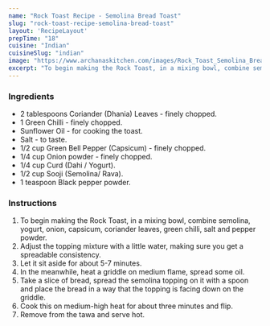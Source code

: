 ---
name: "Rock Toast Recipe - Semolina Bread Toast"
slug: "rock-toast-recipe-semolina-bread-toast"
layout: 'RecipeLayout'
prepTime: "18"
cuisine: "Indian"
cuisineSlug: "indian"
image: "https://www.archanaskitchen.com/images/Rock_Toast_Semolina_Bread_Toast_Recipe_Spiced_With_Green_Chilli-5.jpg"
excerpt: "To begin making the Rock Toast, in a mixing bowl, combine semolina, yogurt, onion, capsicum, coriander leaves, green chilli, salt and pepper powder"
---

### Ingredients

- 2 tablespoons Coriander (Dhania) Leaves - finely chopped.
- 1 Green Chilli - finely chopped.
- Sunflower Oil - for cooking the toast.
- Salt - to taste.
- 1/2 cup Green Bell Pepper (Capsicum) - finely chopped.
- 1/4 cup Onion powder - finely chopped.
- 1/4 cup Curd (Dahi / Yogurt).
- 1/2 cup Sooji (Semolina/ Rava).
- 1 teaspoon Black pepper powder.

### Instructions

1. To begin making the Rock Toast, in a mixing bowl, combine semolina, yogurt, onion, capsicum, coriander leaves, green chilli, salt and pepper powder.
1. Adjust the topping mixture with a little water, making sure you get a spreadable consistency.
1. Let it sit aside for about 5-7 minutes.
1.  In the meanwhile, heat a griddle on medium flame, spread some oil.
1. Take a slice of bread, spread the semolina topping on it with a spoon and place the bread in a way that the topping is  facing  down on the griddle.
1. Cook this on medium-high heat for about three minutes and flip.
1. Remove from the tawa and serve hot.
